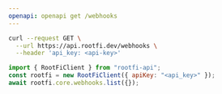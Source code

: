 ```yaml
---
openapi: openapi get /webhooks
---
```


<RequestExample>

```bash cURL
curl --request GET \
  --url https://api.rootfi.dev/webhooks \
  --header 'api_key: <api-key>'
```

```javascript NodeJS
import { RootFiClient } from "rootfi-api";
const rootfi = new RootFiClient({ apiKey: "<api_key>" });
await rootfi.core.webhooks.list({});
```

</RequestExample>
